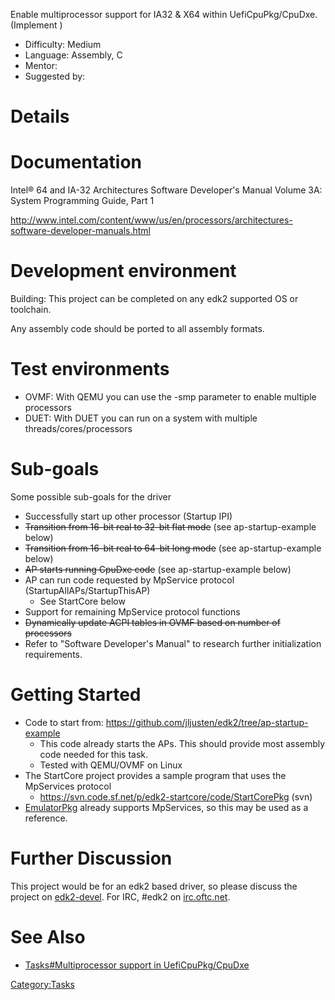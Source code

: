 Enable multiprocessor support for IA32 & X64 within UefiCpuPkg/CpuDxe.  (Implement {{Edk2RepoPath|MdePkg/Include/Protocol/MpService.h}})

* Difficulty: Medium
* Language: Assembly, C
* Mentor:
* Suggested by: {{sfuser|jljusten}}

= Details =

= Documentation =

Intel® 64 and IA-32 Architectures Software Developer's Manual Volume 3A: System Programming Guide, Part 1

http://www.intel.com/content/www/us/en/processors/architectures-software-developer-manuals.html

= Development environment =
Building: This project can be completed on any edk2 supported OS or toolchain.

Any assembly code should be ported to all assembly formats.

= Test environments =

* OVMF: With QEMU you can use the -smp parameter to enable multiple processors
* DUET: With DUET you can run on a system with multiple threads/cores/processors

= Sub-goals =
Some possible sub-goals for the driver
* Successfully start up other processor (Startup IPI)
* <s>Transition from 16-bit real to 32-bit flat mode</s> (see ap-startup-example below)
* <s>Transition from 16-bit real to 64-bit long mode</s> (see ap-startup-example below)
* <s>AP starts running CpuDxe code</s> (see ap-startup-example below)
* AP can run code requested by MpService protocol (StartupAllAPs/StartupThisAP)
** See StartCore below
* Support for remaining MpService protocol functions
* <s>Dynamically update ACPI tables in OVMF based on number of processors</s>
* Refer to "Software Developer's Manual" to research further initialization requirements.

= Getting Started =
* Code to start from: https://github.com/jljusten/edk2/tree/ap-startup-example
** This code already starts the APs. This should provide most assembly code needed for this task.
** Tested with QEMU/OVMF on Linux
* The StartCore project provides a sample program that uses the MpServices protocol
** https://svn.code.sf.net/p/edk2-startcore/code/StartCorePkg (svn)
* [[EmulatorPkg]] already supports MpServices, so this may be used as a reference.

= Further Discussion =
This project would be for an edk2 based driver, so please discuss the project on [[edk2-devel]]. For IRC, #edk2 on [http://www.oftc.net irc.oftc.net].

= See Also =
* [[Tasks#Multiprocessor support in UefiCpuPkg/CpuDxe]]

[[Category:Tasks]]